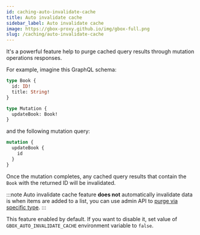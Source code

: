 ```yaml
---
id: caching-auto-invalidate-cache
title: Auto invalidate cache
sidebar_label: Auto invalidate cache
image: https://gbox-proxy.github.io/img/gbox-full.png
slug: /caching/auto-invalidate-cache
---
```


It's a powerful feature help to purge cached query results through mutation operations responses.

For example, imagine this GraphQL schema:

```graphql
type Book {
  id: ID!
  title: String!
}

type Mutation {
  updateBook: Book!
}
```

and the following mutation query:

```graphql
mutation {
  updateBook {
    id
  }
}
```

Once the mutation completes, any cached query results that contain the `Book` with the returned ID will be invalidated.

:::note
Auto invalidate cache feature **does not** automatically invalidate data is when items are added to a list,
you can use admin API to [purge via specific type](./05-admin-api.mdx#api-purge-via-specific-type).
:::

This feature enabled by default. If you want to disable it, set value of `GBOX_AUTO_INVALIDATE_CACHE` environment variable to `false`.
